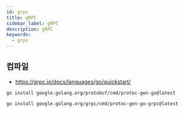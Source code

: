 ```yaml
---
id: grpc
title: gRPC
sidebar_label: gRPC
description: gRPC
keywords:
  - grpc
---
```


## 컴파일

- https://grpc.io/docs/languages/go/quickstart/

```shell
go install google.golang.org/protobuf/cmd/protoc-gen-go@latest
```

```shell
go install google.golang.org/grpc/cmd/protoc-gen-go-grpc@latest
```
